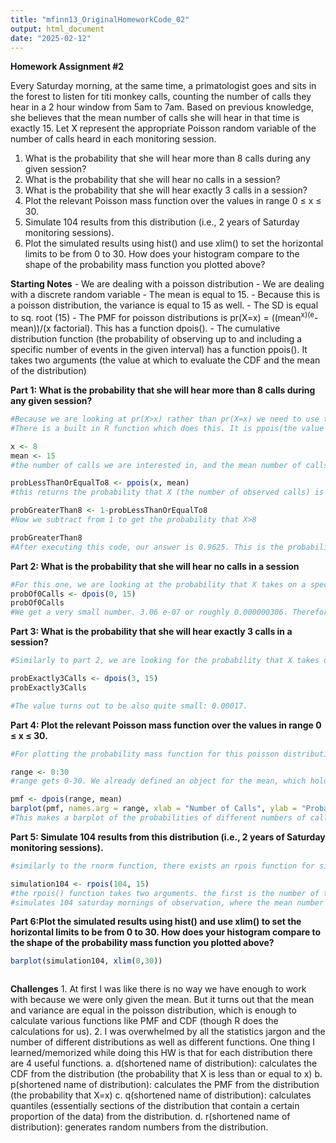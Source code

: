 ```yaml
---
title: "mfinn13_OriginalHomeworkCode_02"
output: html_document
date: "2025-02-12"
---
```


**Homework Assignment #2**

Every Saturday morning, at the same time, a primatologist goes and sits in the forest to listen for titi monkey calls, counting the number of calls they hear in a 2 hour window from 5am to 7am. Based on previous knowledge, she believes that the mean number of calls she will hear in that time is exactly 15. Let X represent the appropriate Poisson random variable of the number of calls heard in each monitoring session.

1. What is the probability that she will hear more than 8 calls during any given session?
2. What is the probability that she will hear no calls in a session?
3. What is the probability that she will hear exactly 3 calls in a session?
4. Plot the relevant Poisson mass function over the values in range 0 ≤ x ≤ 30.
5. Simulate 104 results from this distribution (i.e., 2 years of Saturday monitoring sessions).
6. Plot the simulated results using hist() and use xlim() to set the horizontal limits to be from 0 to 30. How does your histogram compare to the shape of the probability       mass function you plotted above?

**Starting Notes**
- We are dealing with a poisson distribution
- We are dealing with a discrete random variable
- The mean is equal to 15.
- Because this is a poisson distribution, the variance is equal to 15 as well. 
- The SD is equal to sq. root (15)
- The PMF for poisson distributions is pr(X=x) = ((mean^x)(e^-mean))/(x factorial). This has a function dpois().
- The cumulative distribution function (the probability of observing up to and including a specific number of events in the given interval) has a function ppois(). It takes two arguments (the value at which to evaluate the CDF and the mean of the distribution) 

**Part 1: What is the probability that she will hear more than 8 calls during any given session?**
```r
#Because we are looking at pr(X>x) rather than pr(X=x) we need to use the cumulative distribution function as opposed to the probability mass function.
#There is a built in R function which does this. It is ppois(the value at which to evaluate the CDF, and the mean). The function returns the probability that X is less than or equal to x. Therefore, afterwards we need to do (1 - the output of this function).

x <- 8
mean <- 15
#the number of calls we are interested in, and the mean number of calls.

probLessThanOrEqualTo8 <- ppois(x, mean)
#this returns the probability that X (the number of observed calls) is less than or equal to 8.

probGreaterThan8 <- 1-probLessThanOrEqualTo8
#Now we subtract from 1 to get the probability that X>8

probGreaterThan8
#After executing this code, our answer is 0.9625. This is the probability that the researcher hears more than 8 calls.
```

**Part 2: What is the probability that she will hear no calls in a session**
```r
#For this one, we are looking at the probability that X takes on a specific value. Therefore, we can use the PMF function, which is dpois(number of calls, mean).
probOf0Calls <- dpois(0, 15)
probOf0Calls
#We get a very small number. 3.06 e-07 or roughly 0.000000306. Therefore it is highly unlikely that the researcher would not hear any calls
```

**Part 3: What is the probability that she will hear exactly 3 calls in a session?**
```r
#Similarly to part 2, we are looking for the probability that X takes on an exact number. Therefore we will use the PMF for the poisson distribution again, which has a function in R that is dpois().

probExactly3Calls <- dpois(3, 15)
probExactly3Calls

#The value turns out to be also quite small: 0.00017.
```

**Part 4: Plot the relevant Poisson mass function over the values in range 0 ≤ x ≤ 30.**
```r
#For plotting the probability mass function for this poisson distribution, there is an example in Module 8 that is very similar, and it is quite intuitive.

range <- 0:30
#range gets 0-30. We already defined an object for the mean, which holds the value 15.

pmf <- dpois(range, mean)
barplot(pmf, names.arg = range, xlab = "Number of Calls", ylab = "Probability of Occurence", main = "Probability of Titi Monkey Calls")
#This makes a barplot of the probabilities of different numbers of calls. The names.arg = range is important, it essentially puts units on the x axis by naming each bar. 

```

**Part 5: Simulate 104 results from this distribution (i.e., 2 years of Saturday monitoring sessions).**
```r
#similarly to the rnorm function, there exists an rpois function for simulating/getting random outcomes from a distribution.

simulation104 <- rpois(104, 15)
#the rpois() function takes two arguments. the first is the number of trials, and the second is the mean (represented by the greek letter lambda).
#simulates 104 saturday mornings of observation, where the mean number of calls is 15. 
```

**Part 6:Plot the simulated results using hist() and use xlim() to set the horizontal limits to be from 0 to 30. How does your histogram compare to the shape of the            probability mass function you plotted above?**
```r
barplot(simulation104, xlim(0,30))



```

**Challenges**
1. At first I was like there is no way we have enough to work with because we were only given the mean. But it turns out that the mean and variance are equal in the poisson distribution, which is enough to calculate various functions like PMF and CDF (though R does the calculations for us).
2. I was overwhelmed by all the statistics jargon and the number of different distributions as well as different functions. One thing I learned/memorized while doing this HW is that for each distribution there are 4 useful functions. 
  a. d(shortened name of distribution): calculates the CDF from the distribution (the probability that X is less than or equal to x)
  b. p(shortened name of distribution): calculates the PMF from the distribution (the probability that X=x)
  c. q(shortened name of distribution): calculates quantiles (essentially sections of the distribution that contain a certain proportion of the data) from the distribution.
  d. r(shortened name of distribution): generates random numbers from the distribution.
